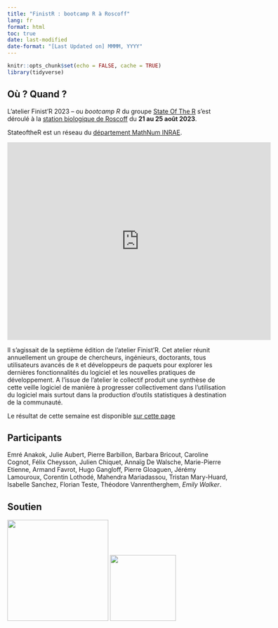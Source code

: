 ```yaml
---
title: "FinistR : bootcamp R à Roscoff"
lang: fr
format: html
toc: true
date: last-modified
date-format: "[Last Updated on] MMMM, YYYY"
---
```


```r
knitr::opts_chunk$set(echo = FALSE, cache = TRUE)
library(tidyverse)
```

## Où ? Quand ?

L'atelier Finist'R 2023 -- ou *bootcamp R* du groupe  [State Of The R](https://stateofther.github.io/)  s'est déroulé à la [station biologique de Roscoff](http://www.sb-roscoff.fr/) du **21 au 25 août 2023**.

StateoftheR est un réseau du [département MathNum INRAE](https://www.inrae.fr/departements/mathnum). 

<iframe src="https://www.google.com/maps/embed?pb=!1m18!1m12!1m3!1d1315.948753979185!2d-3.9885304282672522!3d48.726550043620456!2m3!1f0!2f0!3f0!3m2!1i1024!2i768!4f13.1!3m3!1m2!1s0x4813e153cbdda967%3A0x6cd2956ee2bb8cfb!2sStation%20Biologique%20De%20Roscoff!5e0!3m2!1sen!2sfr!4v1687967458503!5m2!1sen!2sfr" width="600" height="450" style="border:0;" allowfullscreen="" loading="lazy" referrerpolicy="no-referrer-when-downgrade"></iframe>


Il s'agissait de la septième édition de l'atelier Finist'R. Cet atelier réunit annuellement un groupe de chercheurs, ingénieurs, doctorants, tous utilisateurs avancés de `R` et développeurs de paquets pour explorer les dernières fonctionnalités du logiciel et les nouvelles pratiques de développement. A l'issue de l'atelier le collectif produit une synthèse de cette veille logiciel de manière à progresser collectivement dans l'utilisation du logiciel mais surtout dans la production d'outils statistiques à destination de la communauté.

Le résultat de cette semaine est disponible  [sur cette page](https://stateofther.github.io/finistR2023/index.html)

## Participants

Emré Anakok, Julie Aubert,  Pierre Barbillon, Barbara Bricout, Caroline Cognot, Félix Cheysson, Julien Chiquet, Annaïg De Walsche,   Marie-Pierre Etienne, Armand Favrot, Hugo Gangloff,  Pierre Gloaguen, Jérémy Lamouroux, Corentin Lothodé, Mahendra Mariadassou, Tristan Mary-Huard, Isabelle Sanchez, Florian Teste, Théodore Vanrentherghem, _Emily Walker_. 


## Soutien

<img src = "resources/logo/logotype-mathnum-couleur449x84.png" width="230">  <img src = "resources/logo/Logo-INRAE.jpg" width="150"> 





